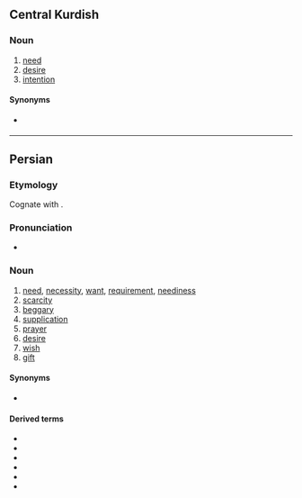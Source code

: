 ==Central Kurdish==

===Noun===
{{ckb-noun}}

# [[need]]
# [[desire]]
# [[intention]]

====Synonyms====
* {{sense|intention}} {{l|ckb|مەبەس}}

----

==Persian==

===Etymology===
Cognate with {{cog|sog||tr=‘ny’z(h)||need}}.

===Pronunciation===
* {{fa-IPA/old|n|i|y|ā|z}}

===Noun===
{{fa-regional|نیاز|نیاز|ниёз}}
{{fa-noun|tr=niyâz|pl=نیازها|pltr=niyâz-hâ}}

# [[need]], [[necessity]], [[want]], [[requirement]], [[neediness]]
# [[scarcity]]
# [[beggary]]
# [[supplication]]
# [[prayer]]
# [[desire]]
# [[wish]]
# [[gift]]

====Synonyms====
* {{l|fa|احتیاج|tr=ehtiyâj}}

====Derived terms====
* {{l|fa|نیازمند|tr=niyâzmand}}
* {{l|fa|نیاز آوردن|tr=niyâz âvordan}}
* {{l|fa|نیاز داشتن|tr=niyâz dâštan}}
* {{l|fa|نیاز کردن|tr=niyâz kardan}}
* {{l|fa|نیاز گذاشتن|tr=niyâz gozâštan}}
* {{l|fa|نیازیدن|sc=fa-Arab|tr=niyâzidan}}